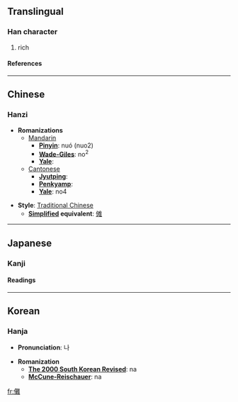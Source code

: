{{see|傩}}

==Translingual==
===Han character===
{{Han char|rad=人|as=19|sn=21|four=2021<sub>4</sub>|canj=人廿人土 (OTOG)}}
# rich
====References====
{{Han ref|kx=0121.420|dkj=01317|dj=0257.060|hdz=10238.160|uh=513A|ud=20794|bh=F5C0|bd=62912}}
----

==Chinese==
===Hanzi===


* '''Romanizations'''
** [[Mandarin]]
*** '''[[Pinyin]]''': nuó (nuo2)
*** '''[[Wade-Giles]]''': no<sup>2</sup>
*** '''[[Yale]]''': 
**[[Cantonese]]
***'''[[Jyutping]]''':
***'''[[Penkyamp]]''': 
***'''[[Yale]]''': no4

* '''Style''': [[Traditional Chinese]] 
** '''[[Simplified Chinese|Simplified]] equivalent''': [[傩]]


----
==Japanese==
===Kanji===
{{ja-kanji|grade=|rs=人19}}
====Readings====
{{ja-readings|on=[[だ]] (da), [[な]] (na)|kun=[[おにやらい]] (oniyarai)}}


----
==Korean==
===Hanja===

* '''Pronunciation''': 나

* '''Romanization'''
** '''[[The 2000 South Korean Revised Romanization|The 2000 South Korean Revised]]''': na
** '''[[McCune-Reischauer]]''': na


[[fr:儺]]